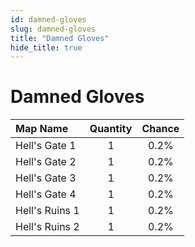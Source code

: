 ```yaml
---
id: damned-gloves
slug: damned-gloves
title: "Damned Gloves"
hide_title: true
---
```



# <ItemIcon iconId="413" height="32"/> Damned Gloves
|Map Name|Quantity|Chance|
|:--|:-:|:-:|
|Hell's Gate 1|1|0.2%|
|Hell's Gate 2|1|0.2%|
|Hell's Gate 3|1|0.2%|
|Hell's Gate 4|1|0.2%|
|Hell's Ruins 1|1|0.2%|
|Hell's Ruins 2|1|0.2%|

